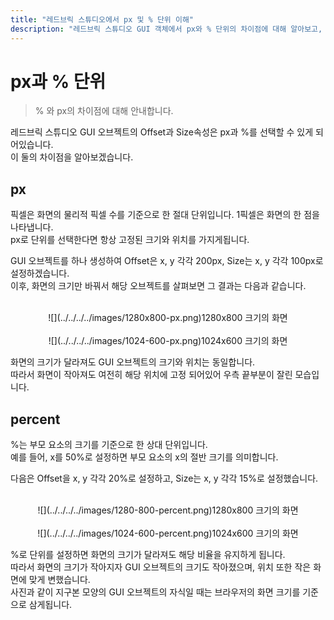 ```yaml
---
title: "레드브릭 스튜디오에서 px 및 % 단위 이해"
description: "레드브릭 스튜디오 GUI 객체에서 px와 % 단위의 차이점에 대해 알아보고, 실제 예제와 시각적 가이드를 살펴봅니다."
---
```


# px과 % 단위

> % 와 px의 차이점에 대해 안내합니다.  

레드브릭 스튜디오 GUI 오브젝트의 Offset과 Size속성은 px과 %를 선택할 수 있게 되어있습니다.  
이 둘의 차이점을 알아보겠습니다.  

## px

픽셀은 화면의 물리적 픽셀 수를 기준으로 한 절대 단위입니다.  1픽셀은 화면의 한 점을 나타냅니다.  
px로 단위를 선택한다면 항상 고정된 크기와 위치를 가지게됩니다.  

GUI 오브젝트를 하나 생성하여 Offset은 x, y 각각 200px, Size는 x, y 각각 100px로 설정하겠습니다.  
이후, 화면의 크기만 바꿔서 해당 오브젝트를 살펴보면 그 결과는 다음과 같습니다.  

<center>
<br/>
![](../../../../images/1280x800-px.png)1280x800 크기의 화면
</center>

<center>
<br/>
![](../../../../images/1024-600-px.png)1024x600 크기의 화면
</center>

화면의 크기가 달라져도 GUI 오브젝트의 크기와 위치는 동일합니다.  
따라서 화면이 작아져도 여전히 해당 위치에 고정 되어있어 우측 끝부분이 잘린 모습입니다.  

## percent

%는 부모 요소의 크기를 기준으로 한 상대 단위입니다.  
예를 들어, x를 50%로 설정하면 부모 요소의 x의 절반 크기를 의미합니다.  

다음은 Offset을 x, y 각각 20%로 설정하고, Size는 x, y 각각 15%로 설정했습니다.  

<center>
<br/>
![](../../../../images/1280-800-percent.png)1280x800 크기의 화면
</center>

<center>
<br/>
![](../../../../images/1024-600-percent.png)1024x600 크기의 화면
</center>

%로 단위를 설정하면 화면의 크기가 달라져도 해당 비율을 유지하게 됩니다.  
따라서 화면의 크기가 작아지자 GUI 오브젝트의 크기도 작아졌으며, 위치 또한 작은 화면에 맞게 변했습니다.  
사진과 같이 지구본 모양의 GUI 오브젝트의 자식일 때는 브라우저의 화면 크기를 기준으로 삼게됩니다.  